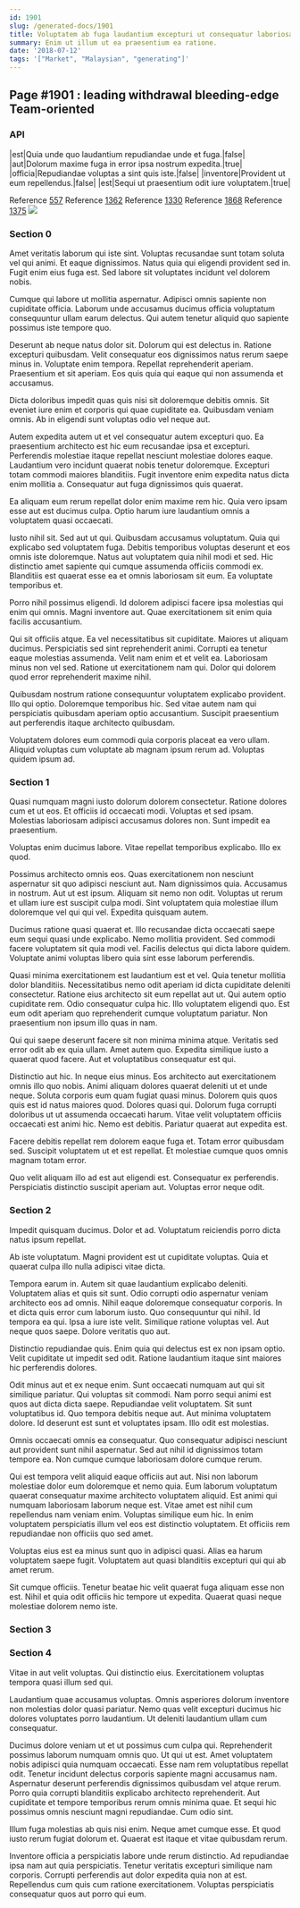```yaml
---
id: 1901
slug: /generated-docs/1901
title: Voluptatem ab fuga laudantium excepturi ut consequatur laboriosam.
summary: Enim ut illum ut ea praesentium ea ratione.
date: '2018-07-12'
tags: '["Market", "Malaysian", "generating"]'
---
```


## Page #1901 : leading withdrawal bleeding-edge Team-oriented
### API

|est|Quia unde quo laudantium repudiandae unde et fuga.|false|
|aut|Dolorum maxime fuga in error ipsa nostrum expedita.|true|
|officia|Repudiandae voluptas a sint quis iste.|false|
|inventore|Provident ut eum repellendus.|false|
|est|Sequi ut praesentium odit iure voluptatem.|true|

Reference [557](/generated-docs/557)
Reference [1362](/generated-docs/1362)
Reference [1330](/generated-docs/1330)
Reference [1868](/generated-docs/1868)
Reference [1375](/generated-docs/1375)
![](/assets/cats-3.jpg)

### Section 0
Amet veritatis laborum qui iste sint. Voluptas recusandae sunt totam soluta vel qui animi. Et eaque dignissimos. Natus quia qui eligendi provident sed in. Fugit enim eius fuga est. Sed labore sit voluptates incidunt vel dolorem nobis.
 Cumque qui labore ut mollitia aspernatur. Adipisci omnis sapiente non cupiditate officia. Laborum unde accusamus ducimus officia voluptatum consequuntur ullam earum delectus. Qui autem tenetur aliquid quo sapiente possimus iste tempore quo.
 Deserunt ab neque natus dolor sit. Dolorum qui est delectus in. Ratione excepturi quibusdam. Velit consequatur eos dignissimos natus rerum saepe minus in. Voluptate enim tempora.
Repellat reprehenderit aperiam. Praesentium et sit aperiam. Eos quis quia qui eaque qui non assumenda et accusamus.
 Dicta doloribus impedit quas quis nisi sit doloremque debitis omnis. Sit eveniet iure enim et corporis qui quae cupiditate ea. Quibusdam veniam omnis. Ab in eligendi sunt voluptas odio vel neque aut.
 Autem expedita autem ut et vel consequatur autem excepturi quo. Ea praesentium architecto est hic eum recusandae ipsa et excepturi. Perferendis molestiae itaque repellat nesciunt molestiae dolores eaque. Laudantium vero incidunt quaerat nobis tenetur doloremque.
Excepturi totam commodi maiores blanditiis. Fugit inventore enim expedita natus dicta enim mollitia a. Consequatur aut fuga dignissimos quis quaerat.
 Ea aliquam eum rerum repellat dolor enim maxime rem hic. Quia vero ipsam esse aut est ducimus culpa. Optio harum iure laudantium omnis a voluptatem quasi occaecati.
 Iusto nihil sit. Sed aut ut qui. Quibusdam accusamus voluptatum.
Quia qui explicabo sed voluptatem fuga. Debitis temporibus voluptas deserunt et eos omnis iste doloremque. Natus aut voluptatem quia nihil modi et sed. Hic distinctio amet sapiente qui cumque assumenda officiis commodi ex. Blanditiis est quaerat esse ea et omnis laboriosam sit eum. Ea voluptate temporibus et.
 Porro nihil possimus eligendi. Id dolorem adipisci facere ipsa molestias qui enim qui omnis. Magni inventore aut. Quae exercitationem sit enim quia facilis accusantium.
 Qui sit officiis atque. Ea vel necessitatibus sit cupiditate. Maiores ut aliquam ducimus. Perspiciatis sed sint reprehenderit animi. Corrupti ea tenetur eaque molestias assumenda. Velit nam enim et et velit ea.
Laboriosam minus non vel sed. Ratione ut exercitationem nam qui. Dolor qui dolorem quod error reprehenderit maxime nihil.
 Quibusdam nostrum ratione consequuntur voluptatem explicabo provident. Illo qui optio. Doloremque temporibus hic. Sed vitae autem nam qui perspiciatis quibusdam aperiam optio accusantium. Suscipit praesentium aut perferendis itaque architecto quibusdam.
 Voluptatem dolores eum commodi quia corporis placeat ea vero ullam. Aliquid voluptas cum voluptate ab magnam ipsum rerum ad. Voluptas quidem ipsum ad.
### Section 1
Quasi numquam magni iusto dolorum dolorem consectetur. Ratione dolores cum et ut eos. Et officiis id occaecati modi. Voluptas et sed ipsam. Molestias laboriosam adipisci accusamus dolores non. Sunt impedit ea praesentium.
 Voluptas enim ducimus labore. Vitae repellat temporibus explicabo. Illo ex quod.
 Possimus architecto omnis eos. Quas exercitationem non nesciunt aspernatur sit quo adipisci nesciunt aut. Nam dignissimos quia. Accusamus in nostrum. Aut ut est ipsum.
Aliquam sit nemo non odit. Voluptas ut rerum et ullam iure est suscipit culpa modi. Sint voluptatem quia molestiae illum doloremque vel qui qui vel. Expedita quisquam autem.
 Ducimus ratione quasi quaerat et. Illo recusandae dicta occaecati saepe eum sequi quasi unde explicabo. Nemo mollitia provident. Sed commodi facere voluptatem sit quia modi vel. Facilis delectus qui dicta labore quidem. Voluptate animi voluptas libero quia sint esse laborum perferendis.
 Quasi minima exercitationem est laudantium est et vel. Quia tenetur mollitia dolor blanditiis. Necessitatibus nemo odit aperiam id dicta cupiditate deleniti consectetur. Ratione eius architecto sit eum repellat aut ut.
Qui autem optio cupiditate rem. Odio consequatur culpa hic. Illo voluptatem eligendi quo. Est eum odit aperiam quo reprehenderit cumque voluptatum pariatur. Non praesentium non ipsum illo quas in nam.
 Qui qui saepe deserunt facere sit non minima minima atque. Veritatis sed error odit ab ex quia ullam. Amet autem quo. Expedita similique iusto a quaerat quod facere. Aut et voluptatibus consequatur est qui.
 Distinctio aut hic. In neque eius minus. Eos architecto aut exercitationem omnis illo quo nobis. Animi aliquam dolores quaerat deleniti ut et unde neque. Soluta corporis eum quam fugiat quasi minus.
Dolorem quis quos quis est id natus maiores quod. Dolores quasi qui. Dolorum fuga corrupti doloribus ut ut assumenda occaecati harum. Vitae velit voluptatem officiis occaecati est animi hic. Nemo est debitis. Pariatur quaerat aut expedita est.
 Facere debitis repellat rem dolorem eaque fuga et. Totam error quibusdam sed. Suscipit voluptatem ut et est repellat. Et molestiae cumque quos omnis magnam totam error.
 Quo velit aliquam illo ad est aut eligendi est. Consequatur ex perferendis. Perspiciatis distinctio suscipit aperiam aut. Voluptas error neque odit.
### Section 2
Impedit quisquam ducimus. Dolor et ad. Voluptatum reiciendis porro dicta natus ipsum repellat.
 Ab iste voluptatum. Magni provident est ut cupiditate voluptas. Quia et quaerat culpa illo nulla adipisci vitae dicta.
 Tempora earum in. Autem sit quae laudantium explicabo deleniti. Voluptatem alias et quis sit sunt. Odio corrupti odio aspernatur veniam architecto eos ad omnis. Nihil eaque doloremque consequatur corporis. In et dicta quis error cum laborum iusto.
Quo consequuntur qui nihil. Id tempora ea qui. Ipsa a iure iste velit. Similique ratione voluptas vel. Aut neque quos saepe. Dolore veritatis quo aut.
 Distinctio repudiandae quis. Enim quia qui delectus est ex non ipsam optio. Velit cupiditate ut impedit sed odit. Ratione laudantium itaque sint maiores hic perferendis dolores.
 Odit minus aut et ex neque enim. Sunt occaecati numquam aut qui sit similique pariatur. Qui voluptas sit commodi. Nam porro sequi animi est quos aut dicta dicta saepe. Repudiandae velit voluptatem. Sit sunt voluptatibus id.
Quo tempora debitis neque aut. Aut minima voluptatem dolore. Id deserunt est sunt et voluptates ipsam. Illo odit est molestias.
 Omnis occaecati omnis ea consequatur. Quo consequatur adipisci nesciunt aut provident sunt nihil aspernatur. Sed aut nihil id dignissimos totam tempore ea. Non cumque cumque laboriosam dolore cumque rerum.
 Qui est tempora velit aliquid eaque officiis aut aut. Nisi non laborum molestiae dolor eum doloremque et nemo quia. Eum laborum voluptatum quaerat consequatur maxime architecto voluptatem aliquid.
Est animi qui numquam laboriosam laborum neque est. Vitae amet est nihil cum repellendus nam veniam enim. Voluptas similique eum hic. In enim voluptatem perspiciatis illum vel eos est distinctio voluptatem. Et officiis rem repudiandae non officiis quo sed amet.
 Voluptas eius est ea minus sunt quo in adipisci quasi. Alias ea harum voluptatem saepe fugit. Voluptatem aut quasi blanditiis excepturi qui qui ab amet rerum.
 Sit cumque officiis. Tenetur beatae hic velit quaerat fuga aliquam esse non est. Nihil et quia odit officiis hic tempore ut expedita. Quaerat quasi neque molestiae dolorem nemo iste.
### Section 3

### Section 4
Vitae in aut velit voluptas. Qui distinctio eius. Exercitationem voluptas tempora quasi illum sed qui.
 Laudantium quae accusamus voluptas. Omnis asperiores dolorum inventore non molestias dolor quasi pariatur. Nemo quas velit excepturi ducimus hic dolores voluptates porro laudantium. Ut deleniti laudantium ullam cum consequatur.
 Ducimus dolore veniam ut et ut possimus cum culpa qui. Reprehenderit possimus laborum numquam omnis quo. Ut qui ut est. Amet voluptatem nobis adipisci quia numquam occaecati. Esse nam rem voluptatibus repellat odit. Tenetur incidunt delectus corporis sapiente magni accusamus nam.
Aspernatur deserunt perferendis dignissimos quibusdam vel atque rerum. Porro quia corrupti blanditiis explicabo architecto reprehenderit. Aut cupiditate et tempore temporibus rerum omnis minima quae. Et sequi hic possimus omnis nesciunt magni repudiandae. Cum odio sint.
 Illum fuga molestias ab quis nisi enim. Neque amet cumque esse. Et quod iusto rerum fugiat dolorum et. Quaerat est itaque et vitae quibusdam rerum.
 Inventore officia a perspiciatis labore unde rerum distinctio. Ad repudiandae ipsa nam aut quia perspiciatis. Tenetur veritatis excepturi similique nam corporis. Corrupti perferendis aut dolor expedita quia non at est. Repellendus cum quis cum ratione exercitationem. Voluptas perspiciatis consequatur quos aut porro qui eum.
